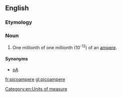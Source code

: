 ==English==

===Etymology===
{{prefix|pico|ampere|lang=en}}

===Noun===
{{en-noun}}

# One millionth of one millionth (10<sup>-12</sup>) of an [[ampere]].

====Synonyms====
* [[pA]]

[[Category:en:Units of measure]]

[[fr:picoampere]]
[[gl:picoampere]]